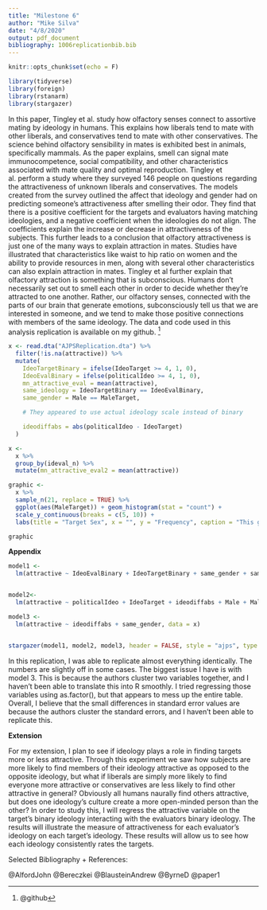 ```yaml
---
title: "Milestone 6"
author: "Mike Silva"
date: "4/8/2020"
output: pdf_document
bibliography: 1006replicationbib.bib
---
```


```r
knitr::opts_chunk$set(echo = F)
```

```r
library(tidyverse)
library(foreign)
library(rstanarm)
library(stargazer)
```

In this paper, Tingley et al. study how olfactory senses connect to assortive mating by ideology in humans. This explains how liberals tend to mate with other liberals, and conservatives tend to mate with other conservatives. The science behind olfactory sensibility in mates is exhibited best in animals, specifically mammals. As the paper explains, smell can signal mate immunocompetence, social compatibility, and other characteristics associated with mate quality and optimal reproduction. Tingley et al. perform a study where they surveyed 146 people on questions regarding the attractiveness of unknown liberals and conservatives. The models created from the survey outlined the affect that ideology and gender had on predicting someone's attractiveness after smelling their odor. They find that there is a positive coefficient for the targets and evaluators having matching ideologies, and a negative coefficient when the ideologies do not align. The coefficients explain the increase or decrease in attractiveness of the subjects. This further leads to a conclusion that olfactory attractiveness is just one of the many ways to explain attraction in mates. Studies have illustrated that characteristics like waist to hip ratio on women and the ability to provide resources in men, along with several other characteristics can also explain attraction in mates. Tingley et al further explain that olfactory attraction is something that is subconscious. Humans don't necessarily set out to smell each other in order to decide whether they're attracted to one another. Rather, our olfactory senses, connected with the parts of our brain that generate emotions, subconsciously tell us that we are interested in someone, and we tend to make those positive connections with members of the same ideology. The data and code used in this analysis replication is available on my github. ^[@github]


```r
x <- read.dta("AJPSReplication.dta") %>%
  filter(!is.na(attractive)) %>%
  mutate(
    IdeoTargetBinary = ifelse(IdeoTarget >= 4, 1, 0),
    IdeoEvalBinary = ifelse(politicalIdeo >= 4, 1, 0),
    mn_attractive_eval = mean(attractive),
    same_ideology = IdeoTargetBinary == IdeoEvalBinary,
    same_gender = Male == MaleTarget,

    # They appeared to use actual ideology scale instead of binary

    ideodiffabs = abs(politicalIdeo - IdeoTarget)
  )

x <-
  x %>%
  group_by(ideval_n) %>%
  mutate(mn_attractive_eval2 = mean(attractive))

graphic <-
  x %>%
  sample_n(21, replace = TRUE) %>%
  ggplot(aes(MaleTarget)) + geom_histogram(stat = "count") +
  scale_y_continuous(breaks = c(5, 10)) +
  labs(title = "Target Sex", x = "", y = "Frequency", caption = "This graph illustrates the targeted sexes of the participants. This is taken from a random sample of 21 participants.")

graphic
```



**Appendix**

```r
model1 <-
  lm(attractive ~ IdeoEvalBinary + IdeoTargetBinary + same_gender + same_ideology + Male + MaleTarget +  mn_attractive + mn_attractive_eval2, data = x)


model2<-
  lm(attractive ~ politicalIdeo + IdeoTarget + ideodiffabs + Male + MaleTarget + same_gender + mn_attractive + mn_attractive_eval2, data = x)

model3 <-
  lm(attractive ~ ideodiffabs + same_gender, data = x)


stargazer(model1, model2, model3, header = FALSE, style = "ajps", type = "latex", omit.summary.stat = c("max", "min", "p25", "p75", "n"), title = "Odor Attraction as a Function of Ideological Similarity", intercept.bottom = T, dep.var.labels.include = T, digits = 4)


```




In this replication, I was able to replicate almost everything identically. The numbers are slightly off in some cases. The biggest issue I have is with model 3. This is because the authors cluster two variables together, and I haven't been able to translate this into R smoothly. I tried regressing those variables using as.factor(), but that appears to mess up the entire table. Overall, I believe that the small differences in standard error values are because the authors cluster the standard errors, and I haven't been able to replicate this. 


**Extension**

For my extension, I plan to see if ideology plays a role in finding targets more or less attractive. Through this experiment we saw how subjects are more likely to find members of their ideology attractive as opposed to the opposite ideology, but what if liberals are simply more likely to find everyone more attractive or conservatives are less likely to find other attractive in general? Obviously all humans naurally find others attractive, but does one ideology's culture create a more open-minded person than the other? In order to study this, I will regress the attractive variable on the target's binary ideology interacting with the evaluators binary ideology. The results will illustrate the measure of attractiveness for each evaluator's ideology on each target's ideology. These results will allow us to see how each ideology consistently rates the targets.  

Selected Bibliography + References: 

@AlfordJohn
@Bereczkei
@BlausteinAndrew
@ByrneD
@paper1

